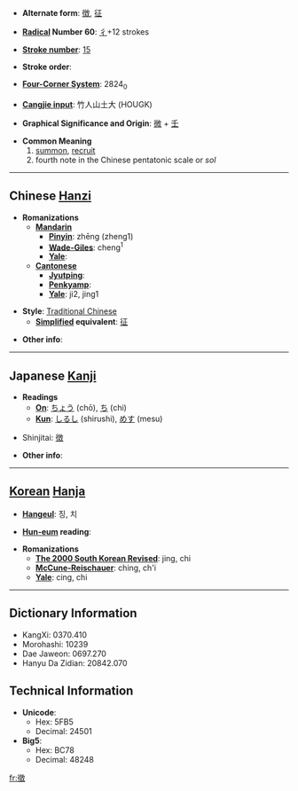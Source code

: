 * '''Alternate form''': [[徴]], [[征]]

* '''[[Wiktionary:Chinese radical index| Radical]] Number 60''': [[Wiktionary:Chinese radical index 彳|彳]]+12 strokes

* '''[[Wiktionary:Chinese total strokes index|Stroke number]]''': [[Wiktionary:Chinese total strokes index 15|15]]

* '''Stroke order''': 

* '''[[Wiktionary:Chinese four corner index|Four-Corner System]]''': 2824<sub>0</sub>

* '''[[Wiktionary:Chinese Cangjie index|Cangjie input]]''': 竹人山土大 (HOUGK)

* '''Graphical Significance and Origin''': [[微]] + [[壬]]

* '''Common Meaning'''
*# [[summon]], [[recruit]]
*# fourth note in the Chinese pentatonic scale or ''sol''

----

== Chinese [[Hanzi]] ==

* '''Romanizations'''
** '''[[Mandarin]]'''
*** '''[[Pinyin]]''': zhēng (zheng1)
*** '''[[Wade-Giles]]''': cheng<sup>1</sup>
*** '''[[Yale]]''': 
** '''[[Cantonese]]'''
*** '''[[Jyutping]]''':
*** '''[[Penkyamp]]''': 
*** '''[[Yale]]''': ji2, jing1

* '''Style''': [[Traditional Chinese]] 
** '''[[Simplified Chinese|Simplified]] equivalent''': [[征]]

* '''Other info''': 

----

== Japanese [[Kanji]] ==

* '''Readings'''
** '''[[On]]''': [[ちょう]] (chō), [[ち]] (chi)
** '''[[Kun]]''': [[しるし]] (shirushi), [[めす]] (mesu)

* Shinjitai: [[徴]]

* '''Other info''':  

----

== [[Korean]] [[Hanja]] ==

* '''[[Hangeul]]''': 징, 치

* '''[[Hun-eum]] reading''': 

* '''Romanizations'''
** '''[[The 2000 South Korean Revised Romanization|The 2000 South Korean Revised]]''': jing, chi
** '''[[McCune-Reischauer]]''': ching, ch'i
** '''[[Yale]]''': cing, chi

----

== Dictionary Information ==

* KangXi: 0370.410
* Morohashi: 10239
* Dae Jaweon: 0697.270
* Hanyu Da Zidian: 20842.070

== Technical Information ==

* '''Unicode''':
** Hex: 5FB5
** Decimal: 24501
* '''Big5''':
** Hex: BC78
** Decimal: 48248

[[fr:徵]]